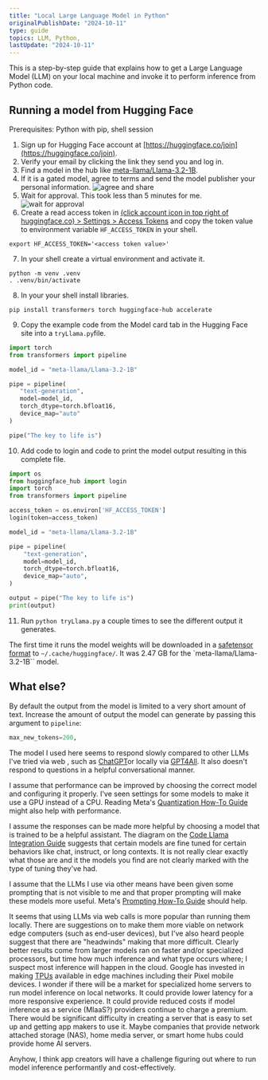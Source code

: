```yaml
---
title: "Local Large Language Model in Python"
originalPublishDate: "2024-10-11"
type: guide
topics: LLM, Python, 
lastUpdate: "2024-10-11"
---
```


This is a step-by-step guide that explains how to get a Large Language Model (LLM) on your local machine and invoke it to perform inference from Python code.  

## Running a model from Hugging Face

Prerequisites: Python with pip, shell session

1. Sign up for Hugging Face account at [https://huggingface.co/join](https://huggingface.co/join).
2. Verify your email by clicking the link they send you and log in.
3. Find a model in the hub like [meta-llama/Llama-3.2-1B](https://huggingface.co/meta-llama/Llama-3.2-1B).
4. If it is a gated model, agree to terms and send the model publisher your personal information.
![agree and share](./metaLllamAgreeToShare.png "agree and share")
5. Wait for approval. This took less than 5 minutes for me.
![wait for approval](./metaLlamaWaitForApproval.png "wait for approval")
6. Create a read access token in [(click account icon in top right of huggingface.co) > Settings > Access Tokens](https://huggingface.co/settings/tokens) and copy the token value to environment variable `HF_ACCESS_TOKEN` in your shell.

``` shell
export HF_ACCESS_TOKEN='<access token value>'
```

7. In your shell create a virtual environment and activate it.

``` shell
python -m venv .venv
. .venv/bin/activate
```

8. In your your shell install libraries.

``` shell
pip install transformers torch huggingface-hub accelerate
```

9. Copy the example code from the Model card tab in the Hugging Face site into a `tryLlama.py`file.

 ``` python
import torch
from transformers import pipeline

model_id = "meta-llama/Llama-3.2-1B"

pipe = pipeline(
    "text-generation", 
    model=model_id, 
    torch_dtype=torch.bfloat16, 
    device_map="auto"
)

pipe("The key to life is")
 
 ```

10. Add code to login and code to print the model output resulting in this complete file.

``` python
import os
from huggingface_hub import login
import torch
from transformers import pipeline

access_token = os.environ['HF_ACCESS_TOKEN']
login(token=access_token)

model_id = "meta-llama/Llama-3.2-1B"

pipe = pipeline(
    "text-generation",
    model=model_id,
    torch_dtype=torch.bfloat16,
    device_map="auto",
)

output = pipe("The key to life is")
print(output)

```
 
11. Run `python tryLlama.py` a couple times to see the different output it generates.

The first time it runs the model weights will be downloaded in a [safetensor format](https://huggingface.co/docs/safetensors/en/index) to `~/.cache/huggingface/`. It was 2.47 GB for the `meta-llama/Llama-3.2-1B`` model.

## What else?

By default the output from the model is limited to a very short amount of text. Increase the amount of output the model can generate by passing this argument to `pipeline`:
```python
max_new_tokens=200,
```

The model I used here seems to respond slowly compared to other LLMs I've tried via web , such as [ChatGPT](https://chatgpt.com/)or locally via [GPT4All](https://www.nomic.ai/gpt4all). It also doesn't respond to questions in a helpful conversational manner.

I assume that performance can be improved by choosing the correct model and configuring it properly. I've seen settings for some models to make it use a GPU instead of a CPU. Reading Meta's [Quantization How-To Guide](https://www.llama.com/docs/how-to-guides/quantization) might also help with performance.

I assume the responses can be made more helpful by choosing a model that is trained to be a helpful assistant. The diagram on the [Code Llama Integration Guide](https://www.llama.com/docs/integration-guides/meta-code-llama) suggests that certain models are fine tuned for certain behaviors like chat, instruct, or long contexts. It is not really clear exactly what those are and it the models you find are not clearly marked with the type of tuning they've had.

I assume that the LLMs I use via other means have been given some prompting that is not visible to me and that proper prompting will make these models more useful. Meta's [Prompting How-To Guide](https://www.llama.com/docs/how-to-guides/prompting) should help.

It seems that using LLMs via web calls is more popular than running them locally. There are suggestions on to make them more viable on network edge computers (such as end-user devices), but I've also heard people suggest that there are "headwinds" making that more difficult. Clearly better results come from larger models ran on faster and/or specialized processors, but time how much inference and what type occurs where; I suspect most inference will happen in the cloud. Google has invested in making [TPUs](https://en.wikipedia.org/wiki/Tensor_Processing_Unit) available in edge machines including their Pixel mobile devices. I wonder if there will be a market for specialized home servers to run model inference on local networks. It could provide lower latency for a more responsive experience. It could provide reduced costs if model inference as a service (MIaaS?) providers continue to charge a premium. There would be significant difficulty in creating a server that is easy to set up and getting app makers to use it. Maybe companies that provide network attached storage (NAS), home media server, or smart home hubs could provide home AI servers.

Anyhow, I think app creators will have a challenge figuring out where to run model inference performantly and cost-effectively.


